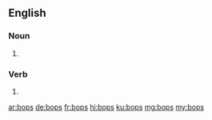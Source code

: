 ==English==

===Noun===
{{head|en|noun plural form}}

# {{plural of|bop|lang=en}}

===Verb===
{{head|en|verb form}}

# {{en-third-person singular of|bop}}

[[ar:bops]]
[[de:bops]]
[[fr:bops]]
[[hi:bops]]
[[ku:bops]]
[[mg:bops]]
[[my:bops]]